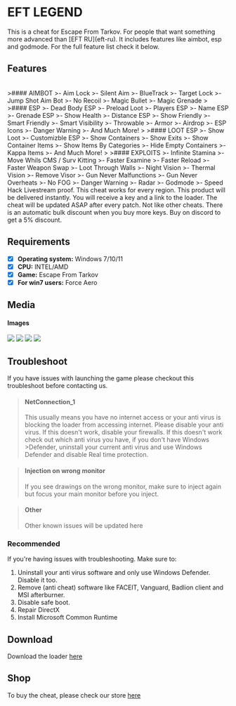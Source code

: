 # EFT LEGEND

<div className="p-4 border border-gray-200 dark:border-gray-900 rounded mt-6">
This is a cheat for Escape From Tarkov. For people that want something more advanced than [EFT RU](eft-ru).
It includes features like aimbot, esp and godmode. For the full feature list check it below.
</div>

## Features

<br />
>#### AIMBOT
>- Aim Lock
>- Silent Aim
>- BlueTrack
>- Target Lock
>- Jump Shot Aim Bot
>- No Recoil
>- Magic Bullet
>- Magic Grenade
>
>#### ESP
>- Dead Body ESP
>- Preload Loot
>- Players ESP
>- Name ESP
>- Grenade ESP
>- Show Health
>- Distance ESP
>- Show Friendly
>- Smart Friendly
>- Smart Visibility
>- Throwable
>- Armor
>- Airdrop
>- ESP Icons
>- Danger Warning
>- And Much More!
>
>#### LOOT ESP
>- Show Loot
>- Customizble ESP
>- Show Containers
>- Show Exits
>- Show Container Items
>- Show Items By Categories
>- Hide Empty Containers
>- Kappa Items
>- And Much More!
>
>#### EXPLOITS
>- Infinite Stamina
>- Move Whils CMS / Surv Kitting
>- Faster Examine
>- Faster Reload
>- Faster Weapon Swap
>- Loot Through Walls
>- Night Vision
>- Thermal Vision
>- Remove Visor
>- Gun Never Malfunctions
>- Gun Never Overheats
>- No FOG
>- Danger Warning
>- Radar
>- Godmode
>- Speed Hack

<Callout>
Livestream proof.
This cheat works for every region.
This product will be delivered instantly. You will receive a key and a link to the loader.
The cheat will be updated ASAP after every patch. Not like other cheats.
There is an automatic bulk discount when you buy more keys.
Buy on discord to get a 5% discount.
</Callout>

## Requirements

- [x] **Operating system:** Windows 7/10/11
- [x] **CPU:** INTEL/AMD
- [x] **Game:** Escape From Tarkov
- [x] **For win7 users:** Force Aero

## Media

#### Images


<Image src="/screen1.png" width={960} height={540}/>
<Image src="/screen2.png" width={960} height={540}/>
<Image src="/screen3.png" width={960} height={540}/>
<Image src="/screen4.png" width={960} height={540}/>


## Troubleshoot
If you have issues with launching the game please checkout this troubleshoot before contacting us.

>#### NetConnection_1
>This usually means you have no internet access or your anti virus is blocking the loader from accessing internet.
>Please disable your anti virus. If this doesn't work, disable your firewalls. If this doesn't work check out which anti virus you have, if you don't have Windows >Defender, uninstall your current anti virus and use Windows Defender and disable Real time protection.

>#### Injection on wrong monitor
>If you see drawings on the wrong monitor, make sure to inject again but focus your main monitor before you inject.

>#### Other
>Other known issues will be updated here

### Recommended
If you're having issues with troubleshooting.
Make sure to:
1) Uninstall your anti virus software and only use Windows Defender. Disable it too.
2) Remove (anti cheat) software like FACEIT, Vanguard, Badlion client and MSI afterburner.
3) Disable safe boot.
4) Repair DirectX
5) Install Microsoft Common Runtime

## Download
Download the loader [here](https://mega.nz/file/hxpAQKID#5nUSxiqL5CLHWRp3bzxxxyteTAXND0MRIr20iL9EvpU)

## Shop
To buy the cheat, please check our store [here](https://monuzo.cc/)
